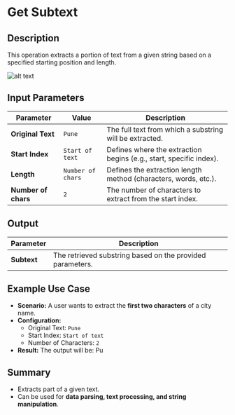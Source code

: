 # **Get Subtext**

## **Description**

This operation extracts a portion of text from a given string based on a specified starting position and length.

![alt text](../../../assets/text-action/get-subtext.png)

## **Input Parameters**

| Parameter        | Value        | Description |
|-----------------|-------------|-------------|
| **Original Text** | `Pune`      | The full text from which a substring will be extracted. |
| **Start Index**  | `Start of text` | Defines where the extraction begins (e.g., start, specific index). |
| **Length**       | `Number of chars` | Defines the extraction length method (characters, words, etc.). |
| **Number of chars** | `2` | The number of characters to extract from the start index. |

## **Output**

| Parameter   | Description |
|------------|-------------|
| **Subtext** | The retrieved substring based on the provided parameters. |

## **Example Use Case**

- **Scenario:** A user wants to extract the **first two characters** of a city name.
- **Configuration:**
  - Original Text: `Pune`
  - Start Index: `Start of text`
  - Number of Characters: `2`
- **Result:** The output will be:  Pu

## **Summary**

- Extracts part of a given text.
- Can be used for **data parsing, text processing, and string manipulation**.